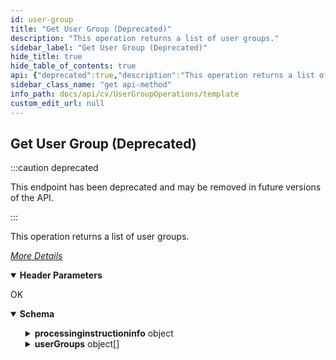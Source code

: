 ```yaml
---
id: user-group
title: "Get User Group (Deprecated)"
description: "This operation returns a list of user groups."
sidebar_label: "Get User Group (Deprecated)"
hide_title: true
hide_table_of_contents: true
api: {"deprecated":true,"description":"This operation returns a list of user groups.\n\n[_More Details_](http://documentation.commvault.com/commvault/v11/article?p=features/rest_api/operations/get_user_group.htm)\n","operationId":"User Group","parameters":[{"description":"","in":"header","name":"Authtoken","required":true,"schema":{"example":"{{TOKEN}}","type":"string"}}],"tags":["User Group Operations"],"responses":{"200":{"description":"OK","content":{"application/json":{"schema":{"type":"object","properties":{"processinginstructioninfo":{"type":"object","properties":{"attributes":{"type":"array","items":{"type":"object","properties":{"name":{"type":"string"},"value":{"type":"string"}}}}}},"userGroups":{"type":"array","items":{"type":"object","properties":{"userGroupEntity":{"type":"object","properties":{"userGroupId":{"type":"integer"},"userGroupName":{"type":"string"}}}}}}},"x-examples":{"Example 1":{"processinginstructioninfo":{"attributes":[{"name":"exitval","value":"0"}]},"userGroups":[{"userGroupEntity":{"userGroupId":1,"userGroupName":"master"}},{"userGroupEntity":{"userGroupId":3,"userGroupName":"View All"}}]}}},"examples":{"User Group":{"value":{"processinginstructioninfo":{"attributes":[{"name":"exitval","value":"0"}]},"userGroups":[{"userGroupEntity":{"userGroupId":1,"userGroupName":"master"}},{"userGroupEntity":{"userGroupId":3,"userGroupName":"View All"}}]}}}}}}},"method":"get","path":"/UserGroup","servers":[{"url":"http://{hostname}/webconsole/api","variables":{"hostname":{"default":"localhost","description":"Webconsole"}}}],"info":{"title":"Template","contact":{},"version":"1.0","description":"Template"},"postman":{"name":"Get User Group (Deprecated)","description":{"content":"This operation returns a list of user groups.\n\n[_More Details_](http://documentation.commvault.com/commvault/v11/article?p=features/rest_api/operations/get_user_group.htm)\n","type":"text/plain"},"url":{"path":["UserGroup"],"host":["{{baseUrl}}"],"query":[],"variable":[]},"header":[{"disabled":false,"description":{"content":"(Required) ","type":"text/plain"},"key":"Authtoken","value":""},{"key":"Accept","value":"application/json"}],"method":"GET"}}
sidebar_class_name: "get api-method"
info_path: docs/api/cv/UserGroupOperations/template
custom_edit_url: null
---
```



## Get User Group (Deprecated)

:::caution deprecated

This endpoint has been deprecated and may be removed in future versions of the API.

:::

This operation returns a list of user groups.

[_More Details_](http://documentation.commvault.com/commvault/v11/article?p=features/rest_api/operations/get_user_group.htm)


<details style={{"marginBottom":"1rem"}} data-collapsed={false} open={true}><summary style={{}}><strong>Header Parameters</strong></summary><div><ul><ParamsItem className={"paramsItem"} param={{"description":"","in":"header","name":"Authtoken","required":true,"schema":{"example":"{{TOKEN}}","type":"string"}}}></ParamsItem></ul></div></details><div><ApiTabs><TabItem label={"200"} value={"200"}><div>

OK

</div><div><MimeTabs schemaType={"response"}><TabItem label={"application/json"} value={"application/json"}><SchemaTabs><TabItem label={"Schema"} value={"Schema"}><details style={{}} data-collapsed={false} open={true}><summary style={{"textAlign":"left"}}><strong>Schema</strong></summary><div style={{"textAlign":"left","marginLeft":"1rem"}}></div><ul style={{"marginLeft":"1rem"}}><SchemaItem collapsible={true} className={"schemaItem"}><details style={{}}><summary style={{}}><strong>processinginstructioninfo</strong><span style={{"opacity":"0.6"}}> object</span></summary><div style={{"marginLeft":"1rem"}}><SchemaItem collapsible={true} className={"schemaItem"}><details style={{}}><summary style={{}}><strong>attributes</strong><span style={{"opacity":"0.6"}}> object[]</span></summary><div style={{"marginLeft":"1rem"}}><SchemaItem collapsible={false} name={"name"} required={false} deprecated={undefined} schemaDescription={undefined} schemaName={"string"} qualifierMessage={undefined} defaultValue={undefined}></SchemaItem><SchemaItem collapsible={false} name={"value"} required={false} deprecated={undefined} schemaDescription={undefined} schemaName={"string"} qualifierMessage={undefined} defaultValue={undefined}></SchemaItem></div></details></SchemaItem></div></details></SchemaItem><SchemaItem collapsible={true} className={"schemaItem"}><details style={{}}><summary style={{}}><strong>userGroups</strong><span style={{"opacity":"0.6"}}> object[]</span></summary><div style={{"marginLeft":"1rem"}}><SchemaItem collapsible={true} className={"schemaItem"}><details style={{}}><summary style={{}}><strong>userGroupEntity</strong><span style={{"opacity":"0.6"}}> object</span></summary><div style={{"marginLeft":"1rem"}}><SchemaItem collapsible={false} name={"userGroupId"} required={false} deprecated={undefined} schemaDescription={undefined} schemaName={"integer"} qualifierMessage={undefined} defaultValue={undefined}></SchemaItem><SchemaItem collapsible={false} name={"userGroupName"} required={false} deprecated={undefined} schemaDescription={undefined} schemaName={"string"} qualifierMessage={undefined} defaultValue={undefined}></SchemaItem></div></details></SchemaItem></div></details></SchemaItem></ul></details></TabItem><TabItem label={"Example (from schema)"} value={"Example (from schema)"}><ResponseSamples responseExample={"{\n  \"processinginstructioninfo\": {\n    \"attributes\": [\n      {\n        \"name\": \"string\",\n        \"value\": \"string\"\n      }\n    ]\n  },\n  \"userGroups\": [\n    {\n      \"userGroupEntity\": {\n        \"userGroupId\": 0,\n        \"userGroupName\": \"string\"\n      }\n    }\n  ]\n}"} language={"json"}></ResponseSamples></TabItem><TabItem label={" User  Group"} value={" User  Group"}><ResponseSamples responseExample={"{\n  \"processinginstructioninfo\": {\n    \"attributes\": [\n      {\n        \"name\": \"exitval\",\n        \"value\": \"0\"\n      }\n    ]\n  },\n  \"userGroups\": [\n    {\n      \"userGroupEntity\": {\n        \"userGroupId\": 1,\n        \"userGroupName\": \"master\"\n      }\n    },\n    {\n      \"userGroupEntity\": {\n        \"userGroupId\": 3,\n        \"userGroupName\": \"View All\"\n      }\n    }\n  ]\n}"} language={"json"}></ResponseSamples></TabItem></SchemaTabs></TabItem></MimeTabs></div></TabItem></ApiTabs></div>
      